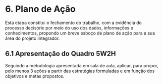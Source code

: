 # 6. Plano de Ação 
Esta etapa constitui o fechamento do trabalho, com a evidência do processo decisório por meio do uso dos dados, informações e conhecimentos, propondo um breve esboço de plano de ação para a sua área do projeto integrador.

## 6.1 Apresentação do Quadro 5W2H
Seguindo a metodologia apresentada em sala de aula, aplicar, para propor, pelo menos 3 ações a partir das estratégias formuladas e em função dos objetivos e metas propostos.



